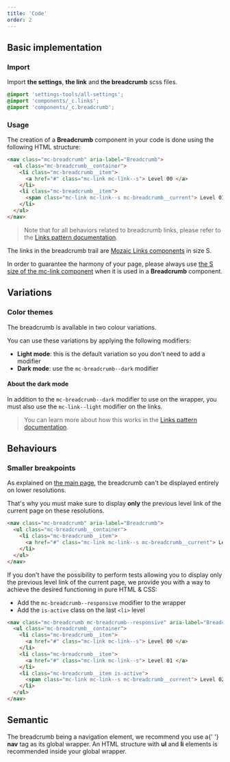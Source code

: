 ```yaml
---
title: 'Code'
order: 2
---
```


## Basic implementation

### Import

Import **the settings**, **the link** and **the breadcrumb** scss files.

```scss
@import 'settings-tools/all-settings';
@import 'components/_c.links';
@import 'components/_c.breadcrumb';
```

### Usage

The creation of a **Breadcrumb** component in your code is done using the following HTML structure:

```html
<nav class="mc-breadcrumb" aria-label="Breadcrumb">
  <ul class="mc-breadcrumb__container">
    <li class="mc-breadcrumb__item">
      <a href="#" class="mc-link mc-link--s"> Level 00 </a>
    </li>
    <li class="mc-breadcrumb__item">
      <span class="mc-link mc-link--s mc-breadcrumb__current"> Level 01 </span>
    </li>
  </ul>
</nav>
```

> Note that for all behaviors related to breadcrumb links, please refer to the [Links pattern documentation](/Components/Links/code/).

<Story id="navigation-breadcrumb--default" />

<Highlight type="warning" title="About the breadcrumb links">

The links in the breadcrumb trail are [Mozaic Links components](/Components/Links/) in size S.

In order to guarantee the harmony of your page, please always use [the S size of the mc-link component](/Components/Links/code/#available-sizes) when it is used in a **Breadcrumb** component.

</Highlight>

## Variations

### Color themes

The breadcrumb is available in two colour variations.

You can use these variations by applying the following modifiers:

- **Light mode**: this is the default variation so you don't need to add a modifier
- **Dark mode**: use the `mc-breadcrumb--dark` modifier

#### About the dark mode

In addition to the `mc-breadcrumb--dark` modifier to use on the wrapper, you must also use the `mc-link--light` modifier on the links.

> You can learn more about how this works in the [Links pattern documentation](/Components/Links/code/).

<Story id="navigation-breadcrumb--variation-dark" />

## Behaviours

### Smaller breakpoints

As explained on [the main page](/Components/Breadcrumb/#smaller-breakpoints), the breadcrumb can't be displayed entirely on lower resolutions.

That's why you must make sure to display **only** the previous level link of the current page on these resolutions.

```html
<nav class="mc-breadcrumb" aria-label="Breadcrumb">
  <ul class="mc-breadcrumb__container">
    <li class="mc-breadcrumb__item">
      <a href="#" class="mc-link mc-link--s mc-breadcrumb__current"> Level </a>
    </li>
  </ul>
</nav>
```

If you don't have the possibility to perform tests allowing you to display only the previous level link of the current page, we provide you with a way to achieve the desired functioning in pure HTML & CSS:

- Add the `mc-breadcrumb--responsive` modifier to the wrapper
- Add the `is-active` class on the last `<li>` level

```html
<nav class="mc-breadcrumb mc-breadcrumb--responsive" aria-label="Breadcrumb">
  <ul class="mc-breadcrumb__container">
    <li class="mc-breadcrumb__item">
      <a href="#" class="mc-link mc-link--s"> Level 00 </a>
    </li>
    <li class="mc-breadcrumb__item">
      <a href="#" class="mc-link mc-link--s"> Level 01 </a>
    </li>
    <li class="mc-breadcrumb__item is-active">
      <span class="mc-link mc-link--s mc-breadcrumb__current"> Level 02 </span>
    </li>
  </ul>
</nav>
```

<Story id="navigation-breadcrumb--variation-responsive" />

## Semantic

<HintItem>
  The breadcrumb being a navigation element, we recommend you use a{' '}
  <strong>nav</strong> tag as its global wrapper.
</HintItem>
<HintItem>
  An HTML structure with <strong>ul</strong> and <strong>li</strong> elements is
  recommended inside your global wrapper.
</HintItem>
